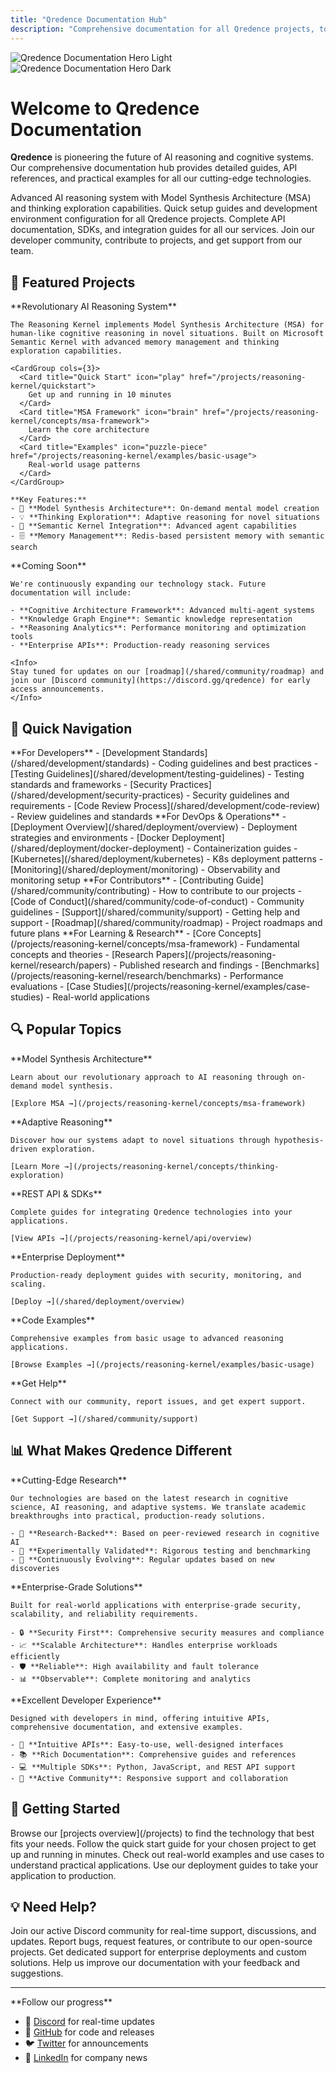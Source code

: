```yaml
---
title: "Qredence Documentation Hub"
description: "Comprehensive documentation for all Qredence projects, tools, and technologies. Explore our AI reasoning systems, development frameworks, and enterprise solutions."
---
```


<img
  className="block dark:hidden"
  src="/assets/images/qredence-hero-light.png"
  alt="Qredence Documentation Hero Light"
/>
<img
  className="hidden dark:block"
  src="/assets/images/qredence-hero-dark.png"
  alt="Qredence Documentation Hero Dark"
/>

# Welcome to Qredence Documentation

**Qredence** is pioneering the future of AI reasoning and cognitive systems. Our comprehensive documentation hub provides detailed guides, API references, and practical examples for all our cutting-edge technologies.

<CardGroup cols={2}>
  <Card title="Reasoning Kernel" icon="brain" href="/projects/reasoning-kernel/introduction">
    Advanced AI reasoning system with Model Synthesis Architecture (MSA) and thinking exploration capabilities.
  </Card>
  <Card title="Getting Started" icon="rocket-launch" href="/shared/getting-started/overview">
    Quick setup guides and development environment configuration for all Qredence projects.
  </Card>
  <Card title="API References" icon="code" href="/projects">
    Complete API documentation, SDKs, and integration guides for all our services.
  </Card>
  <Card title="Community" icon="users" href="/shared/community/contributing">
    Join our developer community, contribute to projects, and get support from our team.
  </Card>
</CardGroup>

## 🚀 Featured Projects

<Tabs>
  <Tab title="Reasoning Kernel">
    **Revolutionary AI Reasoning System**
    
    The Reasoning Kernel implements Model Synthesis Architecture (MSA) for human-like cognitive reasoning in novel situations. Built on Microsoft Semantic Kernel with advanced memory management and thinking exploration capabilities.
    
    <CardGroup cols={3}>
      <Card title="Quick Start" icon="play" href="/projects/reasoning-kernel/quickstart">
        Get up and running in 10 minutes
      </Card>
      <Card title="MSA Framework" icon="brain" href="/projects/reasoning-kernel/concepts/msa-framework">
        Learn the core architecture
      </Card>
      <Card title="Examples" icon="puzzle-piece" href="/projects/reasoning-kernel/examples/basic-usage">
        Real-world usage patterns
      </Card>
    </CardGroup>
    
    **Key Features:**
    - 🧠 **Model Synthesis Architecture**: On-demand mental model creation
    - 💡 **Thinking Exploration**: Adaptive reasoning for novel situations  
    - 🤖 **Semantic Kernel Integration**: Advanced agent capabilities
    - 🗄️ **Memory Management**: Redis-based persistent memory with semantic search
  </Tab>
  
  <Tab title="Future Projects">
    **Coming Soon**
    
    We're continuously expanding our technology stack. Future documentation will include:
    
    - **Cognitive Architecture Framework**: Advanced multi-agent systems
    - **Knowledge Graph Engine**: Semantic knowledge representation
    - **Reasoning Analytics**: Performance monitoring and optimization tools
    - **Enterprise APIs**: Production-ready reasoning services
    
    <Info>
    Stay tuned for updates on our [roadmap](/shared/community/roadmap) and join our [Discord community](https://discord.gg/qredence) for early access announcements.
    </Info>
  </Tab>
</Tabs>

## 🎯 Quick Navigation

<AccordionGroup>
  <Accordion title="🔧 Development" icon="code">
    **For Developers**
    - [Development Standards](/shared/development/standards) - Coding guidelines and best practices
    - [Testing Guidelines](/shared/development/testing-guidelines) - Testing standards and frameworks
    - [Security Practices](/shared/development/security-practices) - Security guidelines and requirements
    - [Code Review Process](/shared/development/code-review) - Review guidelines and standards
  </Accordion>
  
  <Accordion title="🚀 Deployment" icon="rocket-launch">
    **For DevOps & Operations**
    - [Deployment Overview](/shared/deployment/overview) - Deployment strategies and environments
    - [Docker Deployment](/shared/deployment/docker-deployment) - Containerization guides
    - [Kubernetes](/shared/deployment/kubernetes) - K8s deployment patterns
    - [Monitoring](/shared/deployment/monitoring) - Observability and monitoring setup
  </Accordion>
  
  <Accordion title="🤝 Community" icon="users">
    **For Contributors**
    - [Contributing Guide](/shared/community/contributing) - How to contribute to our projects
    - [Code of Conduct](/shared/community/code-of-conduct) - Community guidelines
    - [Support](/shared/community/support) - Getting help and support
    - [Roadmap](/shared/community/roadmap) - Project roadmaps and future plans
  </Accordion>
  
  <Accordion title="📚 Learning" icon="academic-cap">
    **For Learning & Research**
    - [Core Concepts](/projects/reasoning-kernel/concepts/msa-framework) - Fundamental concepts and theories
    - [Research Papers](/projects/reasoning-kernel/research/papers) - Published research and findings
    - [Benchmarks](/projects/reasoning-kernel/research/benchmarks) - Performance evaluations
    - [Case Studies](/projects/reasoning-kernel/examples/case-studies) - Real-world applications
  </Accordion>
</AccordionGroup>

## 🔍 Popular Topics

<CardGroup cols={3}>
  <Card title="MSA Framework" icon="brain">
    **Model Synthesis Architecture**
    
    Learn about our revolutionary approach to AI reasoning through on-demand model synthesis.
    
    [Explore MSA →](/projects/reasoning-kernel/concepts/msa-framework)
  </Card>
  <Card title="Thinking Exploration" icon="lightbulb">
    **Adaptive Reasoning**
    
    Discover how our systems adapt to novel situations through hypothesis-driven exploration.
    
    [Learn More →](/projects/reasoning-kernel/concepts/thinking-exploration)
  </Card>
  <Card title="API Integration" icon="plug">
    **REST API & SDKs**
    
    Complete guides for integrating Qredence technologies into your applications.
    
    [View APIs →](/projects/reasoning-kernel/api/overview)
  </Card>
  <Card title="Production Setup" icon="server">
    **Enterprise Deployment**
    
    Production-ready deployment guides with security, monitoring, and scaling.
    
    [Deploy →](/shared/deployment/overview)
  </Card>
  <Card title="Examples Library" icon="code">
    **Code Examples**
    
    Comprehensive examples from basic usage to advanced reasoning applications.
    
    [Browse Examples →](/projects/reasoning-kernel/examples/basic-usage)
  </Card>
  <Card title="Community Support" icon="question-mark-circle">
    **Get Help**
    
    Connect with our community, report issues, and get expert support.
    
    [Get Support →](/shared/community/support)
  </Card>
</CardGroup>

## 📊 What Makes Qredence Different

<Tabs>
  <Tab title="Innovation">
    **Cutting-Edge Research**
    
    Our technologies are based on the latest research in cognitive science, AI reasoning, and adaptive systems. We translate academic breakthroughs into practical, production-ready solutions.
    
    - 📄 **Research-Backed**: Based on peer-reviewed research in cognitive AI
    - 🧪 **Experimentally Validated**: Rigorous testing and benchmarking
    - 🔬 **Continuously Evolving**: Regular updates based on new discoveries
  </Tab>
  
  <Tab title="Production-Ready">
    **Enterprise-Grade Solutions**
    
    Built for real-world applications with enterprise-grade security, scalability, and reliability requirements.
    
    - 🔒 **Security First**: Comprehensive security measures and compliance
    - 📈 **Scalable Architecture**: Handles enterprise workloads efficiently  
    - 🛡️ **Reliable**: High availability and fault tolerance
    - 📊 **Observable**: Complete monitoring and analytics
  </Tab>
  
  <Tab title="Developer-Friendly">
    **Excellent Developer Experience**
    
    Designed with developers in mind, offering intuitive APIs, comprehensive documentation, and extensive examples.
    
    - 🎯 **Intuitive APIs**: Easy-to-use, well-designed interfaces
    - 📚 **Rich Documentation**: Comprehensive guides and references
    - 💻 **Multiple SDKs**: Python, JavaScript, and REST API support
    - 🤝 **Active Community**: Responsive support and collaboration
  </Tab>
</Tabs>

## 🚀 Getting Started

<Steps>
  <Step title="Choose Your Project">
    Browse our [projects overview](/projects) to find the technology that best fits your needs.
  </Step>
  <Step title="Quick Start">
    Follow the quick start guide for your chosen project to get up and running in minutes.
  </Step>
  <Step title="Explore Examples">
    Check out real-world examples and use cases to understand practical applications.
  </Step>
  <Step title="Build & Deploy">
    Use our deployment guides to take your application to production.
  </Step>
</Steps>

## 💡 Need Help?

<CardGroup cols={2}>
  <Card title="Discord Community" icon="discord" href="https://discord.gg/qredence">
    Join our active Discord community for real-time support, discussions, and updates.
  </Card>
  <Card title="GitHub Issues" icon="github" href="https://github.com/qredence">
    Report bugs, request features, or contribute to our open-source projects.
  </Card>
  <Card title="Enterprise Support" icon="building-office" href="mailto:enterprise@qredence.com">
    Get dedicated support for enterprise deployments and custom solutions.
  </Card>
  <Card title="Documentation Feedback" icon="chat-bubble-left" href="/shared/community/support">
    Help us improve our documentation with your feedback and suggestions.
  </Card>
</CardGroup>

---

<Card title="Stay Updated" icon="bell">
  **Follow our progress**
  
  - 📢 [Discord](https://discord.gg/qredence) for real-time updates
  - 🐙 [GitHub](https://github.com/qredence) for code and releases  
  - 🐦 [Twitter](https://x.com/qredence) for announcements
  - 💼 [LinkedIn](https://linkedin.com/company/qredence) for company news
</Card>
